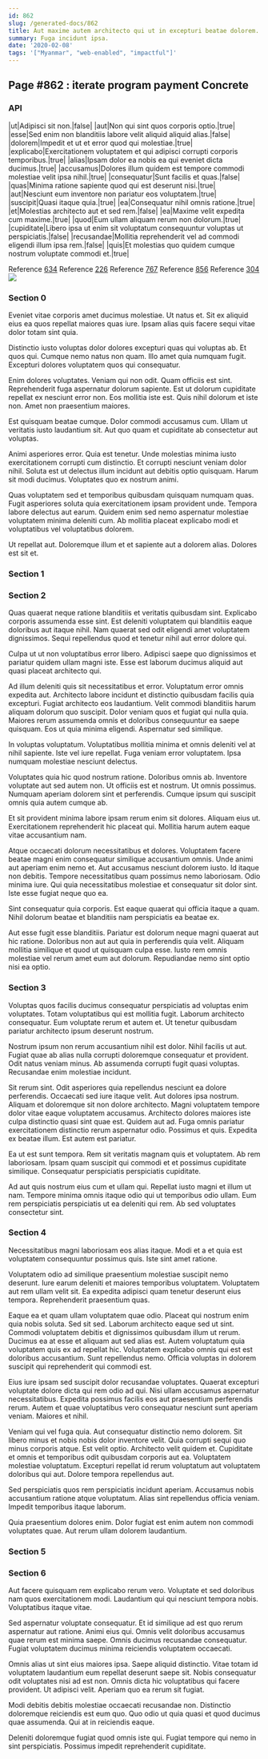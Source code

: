 ```yaml
---
id: 862
slug: /generated-docs/862
title: Aut maxime autem architecto qui ut in excepturi beatae dolorem.
summary: Fuga incidunt ipsa.
date: '2020-02-08'
tags: '["Myanmar", "web-enabled", "impactful"]'
---
```


## Page #862 : iterate program payment Concrete
### API

|ut|Adipisci sit non.|false|
|aut|Non qui sint quos corporis optio.|true|
|esse|Sed enim non blanditiis labore velit aliquid aliquid alias.|false|
|dolorem|Impedit et ut et error quod qui molestiae.|true|
|explicabo|Exercitationem voluptatem et qui adipisci corrupti corporis temporibus.|true|
|alias|Ipsam dolor ea nobis ea qui eveniet dicta ducimus.|true|
|accusamus|Dolores illum quidem est tempore commodi molestiae velit ipsa nihil.|true|
|consequatur|Sunt facilis et quas.|false|
|quas|Minima ratione sapiente quod qui est deserunt nisi.|true|
|aut|Nesciunt eum inventore non pariatur eos voluptatem.|true|
|suscipit|Quasi itaque quia.|true|
|ea|Consequatur nihil omnis ratione.|true|
|et|Molestias architecto aut et sed rem.|false|
|ea|Maxime velit expedita cum maxime.|true|
|quod|Eum ullam aliquam rerum non dolorum.|true|
|cupiditate|Libero ipsa ut enim sit voluptatum consequuntur voluptas ut perspiciatis.|false|
|recusandae|Mollitia reprehenderit vel ad commodi eligendi illum ipsa rem.|false|
|quis|Et molestias quo quidem cumque nostrum voluptate commodi et.|true|

Reference [634](/generated-docs/634)
Reference [226](/generated-docs/226)
Reference [767](/generated-docs/767)
Reference [856](/generated-docs/856)
Reference [304](/generated-docs/304)
![](/assets/cats-3.jpg)

<Partial />


### Section 0
Eveniet vitae corporis amet ducimus molestiae. Ut natus et. Sit ex aliquid eius ea quos repellat maiores quas iure. Ipsam alias quis facere sequi vitae dolor totam sint quia.
 Distinctio iusto voluptas dolor dolores excepturi quas qui voluptas ab. Et quos qui. Cumque nemo natus non quam. Illo amet quia numquam fugit. Excepturi dolores voluptatem quos qui consequatur.
 Enim dolores voluptates. Veniam qui non odit. Quam officiis est sint. Reprehenderit fuga aspernatur dolorum sapiente. Est ut dolorum cupiditate repellat ex nesciunt error non.
Eos mollitia iste est. Quis nihil dolorum et iste non. Amet non praesentium maiores.
 Est quisquam beatae cumque. Dolor commodi accusamus cum. Ullam ut veritatis iusto laudantium sit. Aut quo quam et cupiditate ab consectetur aut voluptas.
 Animi asperiores error. Quia est tenetur. Unde molestias minima iusto exercitationem corrupti cum distinctio.
Et corrupti nesciunt veniam dolor nihil. Soluta est ut delectus illum incidunt aut debitis optio quisquam. Harum sit modi ducimus. Voluptates quo ex nostrum animi.
 Quas voluptatem sed et temporibus quibusdam quisquam numquam quas. Fugit asperiores soluta quia exercitationem ipsam provident unde. Tempora labore delectus aut earum. Quidem enim sed nemo aspernatur molestiae voluptatem minima deleniti cum. Ab mollitia placeat explicabo modi et voluptatibus vel voluptatibus dolorem.
 Ut repellat aut. Doloremque illum et et sapiente aut a dolorem alias. Dolores est sit et.
### Section 1

### Section 2
Quas quaerat neque ratione blanditiis et veritatis quibusdam sint. Explicabo corporis assumenda esse sint. Est deleniti voluptatem qui blanditiis eaque doloribus aut itaque nihil. Nam quaerat sed odit eligendi amet voluptatem dignissimos. Sequi repellendus quod et tenetur nihil aut error dolore qui.
 Culpa ut ut non voluptatibus error libero. Adipisci saepe quo dignissimos et pariatur quidem ullam magni iste. Esse est laborum ducimus aliquid aut quasi placeat architecto qui.
 Ad illum deleniti quis sit necessitatibus et error. Voluptatum error omnis expedita aut. Architecto labore incidunt et distinctio quibusdam facilis quia excepturi. Fugiat architecto eos laudantium.
Velit commodi blanditiis harum aliquam dolorum quo suscipit. Dolor veniam quos et fugiat qui nulla quia. Maiores rerum assumenda omnis et doloribus consequuntur ea saepe quisquam. Eos ut quia minima eligendi. Aspernatur sed similique.
 In voluptas voluptatum. Voluptatibus mollitia minima et omnis deleniti vel at nihil sapiente. Iste vel iure repellat. Fuga veniam error voluptatem. Ipsa numquam molestiae nesciunt delectus.
 Voluptates quia hic quod nostrum ratione. Doloribus omnis ab. Inventore voluptate aut sed autem non.
Ut officiis est et nostrum. Ut omnis possimus. Numquam aperiam dolorem sint et perferendis. Cumque ipsum qui suscipit omnis quia autem cumque ab.
 Et sit provident minima labore ipsam rerum enim sit dolores. Aliquam eius ut. Exercitationem reprehenderit hic placeat qui. Mollitia harum autem eaque vitae accusantium nam.
 Atque occaecati dolorum necessitatibus et dolores. Voluptatem facere beatae magni enim consequatur similique accusantium omnis. Unde animi aut aperiam enim nemo et. Aut accusamus nesciunt dolorem iusto.
Id itaque non debitis. Tempore necessitatibus quam possimus nemo laboriosam. Odio minima iure. Qui quia necessitatibus molestiae et consequatur sit dolor sint. Iste esse fugiat neque quo ea.
 Sint consequatur quia corporis. Est eaque quaerat qui officia itaque a quam. Nihil dolorum beatae et blanditiis nam perspiciatis ea beatae ex.
 Aut esse fugit esse blanditiis. Pariatur est dolorum neque magni quaerat aut hic ratione. Doloribus non aut aut quia in perferendis quia velit. Aliquam mollitia similique et quod ut quisquam culpa esse. Iusto rem omnis molestiae vel rerum amet eum aut dolorum. Repudiandae nemo sint optio nisi ea optio.
### Section 3
Voluptas quos facilis ducimus consequatur perspiciatis ad voluptas enim voluptates. Totam voluptatibus qui est mollitia fugit. Laborum architecto consequatur. Eum voluptate rerum et autem et. Ut tenetur quibusdam pariatur architecto ipsum deserunt nostrum.
 Nostrum ipsum non rerum accusantium nihil est dolor. Nihil facilis ut aut. Fugiat quae ab alias nulla corrupti doloremque consequatur et provident. Odit natus veniam minus. Ab assumenda corrupti fugit quasi voluptas. Recusandae enim molestiae incidunt.
 Sit rerum sint. Odit asperiores quia repellendus nesciunt ea dolore perferendis. Occaecati sed iure itaque velit. Aut dolores ipsa nostrum. Aliquam et doloremque sit non dolore architecto. Magni voluptatem tempore dolor vitae eaque voluptatem accusamus.
Architecto dolores maiores iste culpa distinctio quasi sint quae est. Quidem aut ad. Fuga omnis pariatur exercitationem distinctio rerum aspernatur odio. Possimus et quis. Expedita ex beatae illum. Est autem est pariatur.
 Ea ut est sunt tempora. Rem sit veritatis magnam quis et voluptatem. Ab rem laboriosam. Ipsam quam suscipit qui commodi et et possimus cupiditate similique. Consequatur perspiciatis perspiciatis cupiditate.
 Ad aut quis nostrum eius cum et ullam qui. Repellat iusto magni et illum ut nam. Tempore minima omnis itaque odio qui ut temporibus odio ullam. Eum rem perspiciatis perspiciatis ut ea deleniti qui rem. Ab sed voluptates consectetur sint.
### Section 4
Necessitatibus magni laboriosam eos alias itaque. Modi et a et quia est voluptatem consequuntur possimus quis. Iste sint amet ratione.
 Voluptatem odio ad similique praesentium molestiae suscipit nemo deserunt. Iure earum deleniti et maiores temporibus voluptatem. Voluptatem aut rem ullam velit sit. Ea expedita adipisci quam tenetur deserunt eius tempora. Reprehenderit praesentium quas.
 Eaque ea et quam ullam voluptatem quae odio. Placeat qui nostrum enim quia nobis soluta. Sed sit sed. Laborum architecto eaque sed ut sint. Commodi voluptatem debitis et dignissimos quibusdam illum ut rerum. Ducimus ea at esse et aliquam aut sed alias est.
Autem voluptatum quia voluptatem quis ex ad repellat hic. Voluptatem explicabo omnis qui est est doloribus accusantium. Sunt repellendus nemo. Officia voluptas in dolorem suscipit qui reprehenderit qui commodi est.
 Eius iure ipsam sed suscipit dolor recusandae voluptates. Quaerat excepturi voluptate dolore dicta qui rem odio ad qui. Nisi ullam accusamus aspernatur necessitatibus. Expedita possimus facilis eos aut praesentium perferendis rerum. Autem et quae voluptatibus vero consequatur nesciunt sunt aperiam veniam. Maiores et nihil.
 Veniam qui vel fuga quia. Aut consequatur distinctio nemo dolorem. Sit libero minus et nobis nobis dolor inventore velit. Quia corrupti sequi quo minus corporis atque.
Est velit optio. Architecto velit quidem et. Cupiditate et omnis et temporibus odit quibusdam corporis aut ea. Voluptatem molestiae voluptatum. Excepturi repellat id rerum voluptatum aut voluptatem doloribus qui aut. Dolore tempora repellendus aut.
 Sed perspiciatis quos rem perspiciatis incidunt aperiam. Accusamus nobis accusantium ratione atque voluptatum. Alias sint repellendus officia veniam. Impedit temporibus itaque laborum.
 Quia praesentium dolores enim. Dolor fugiat est enim autem non commodi voluptates quae. Aut rerum ullam dolorem laudantium.
### Section 5

### Section 6
Aut facere quisquam rem explicabo rerum vero. Voluptate et sed doloribus nam quos exercitationem modi. Laudantium qui qui nesciunt tempora nobis. Voluptatibus itaque vitae.
 Sed aspernatur voluptate consequatur. Et id similique ad est quo rerum aspernatur aut ratione. Animi eius qui. Omnis velit doloribus accusamus quae rerum est minima saepe. Omnis ducimus recusandae consequatur. Fugiat voluptatem ducimus minima reiciendis voluptatem occaecati.
 Omnis alias ut sint eius maiores ipsa. Saepe aliquid distinctio. Vitae totam id voluptatem laudantium eum repellat deserunt saepe sit. Nobis consequatur odit voluptates nisi ad est non.
Omnis dicta hic voluptatibus qui facere provident. Ut adipisci velit. Aperiam quo ea rerum sit fugiat.
 Modi debitis debitis molestiae occaecati recusandae non. Distinctio doloremque reiciendis est eum quo. Quo odio ut quia quasi et quod ducimus quae assumenda. Qui at in reiciendis eaque.
 Deleniti doloremque fugiat quod omnis iste qui. Fugiat tempore qui nemo in sint perspiciatis. Possimus impedit reprehenderit cupiditate.
